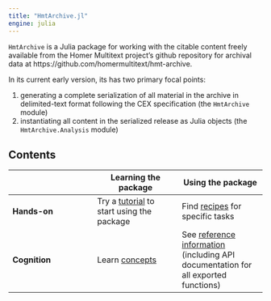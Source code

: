 ```yaml
---
title: "HmtArchive.jl"
engine: julia
---
```


`HmtArchive` is a Julia package for working with the citable content freely available from the Homer Multitext project's github repository for archival data at https://github.com/homermultitext/hmt-archive. 

In its current early version, its has two primary focal points:

1. generating a complete serialization of all material in the archive in delimited-text format following the CEX specification (the `HmtArchive` module)
2. instantiating all content in the serialized release as Julia objects (the `HmtArchive.Analysis` module)






## Contents


| | Learning the package | Using the package |
| --- | --- | --- |
| **Hands-on** |  Try a [tutorial](./tutorials/) to start using  the package  | Find [recipes](./guides/) for specific tasks |
| **Cognition** | Learn [concepts](./concepts/)   | See [reference information](./reference/) (including API documentation for all exported functions) |